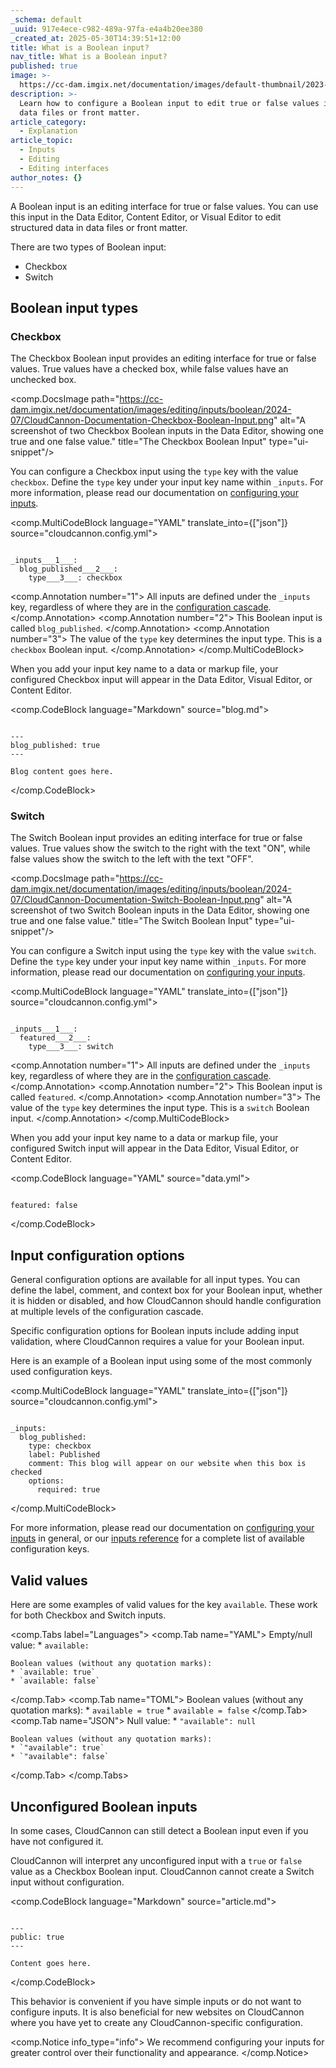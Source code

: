 ```yaml
---
_schema: default
_uuid: 917e4ece-c982-489a-97fa-e4a4b20ee380
_created_at: 2025-05-30T14:39:51+12:00
title: What is a Boolean input?
nav_title: What is a Boolean input?
published: true
image: >-
  https://cc-dam.imgix.net/documentation/images/default-thumbnail/2023-Q4/CloudCannon-Documentation-Thumbnail.png
description: >-
  Learn how to configure a Boolean input to edit true or false values in your
  data files or front matter.
article_category:
  - Explanation
article_topic:
  - Inputs
  - Editing
  - Editing interfaces
author_notes: {}
---
```

A Boolean input is an editing interface for true or false values. You can use this input in the Data Editor, Content Editor, or Visual Editor to edit structured data in data files or front matter.

There are two types of Boolean input:

* Checkbox
* Switch

## Boolean input types

### Checkbox

The Checkbox Boolean input provides an editing interface for true or false values. True values have a checked box, while false values have an unchecked box.

<comp.DocsImage path="https://cc-dam.imgix.net/documentation/images/editing/inputs/boolean/2024-07/CloudCannon-Documentation-Checkbox-Boolean-Input.png" alt="A screenshot of two Checkbox Boolean inputs in the Data Editor, showing one true and one false value." title="The Checkbox Boolean Input" type="ui-snippet"/>

You can configure a Checkbox input using the `type` key with the value `checkbox`. Define the `type` key under your input key name within `_inputs`. For more information, please read our documentation on [configuring your inputs](/documentation/articles/configure-your-inputs/).

<comp.MultiCodeBlock language="YAML" translate_into={["json"]} source="cloudcannon.config.yml">
```

_inputs___1___:
  blog_published___2___:
    type___3___: checkbox

```
<comp.Annotation number="1">
  All inputs are defined under the `_inputs` key, regardless of where they are in the [configuration cascade](/documentation/articles/using-the-configuration-cascade/).
</comp.Annotation>
<comp.Annotation number="2">
  This Boolean input is called `blog_published`.
</comp.Annotation>
<comp.Annotation number="3">
  The value of the `type` key determines the input type. This is a `checkbox` Boolean input.
</comp.Annotation>
</comp.MultiCodeBlock>

When you add your input key name to a data or markup file, your configured Checkbox input will appear in the Data Editor, Visual Editor, or Content Editor.

<comp.CodeBlock language="Markdown" source="blog.md">
```

---
blog_published: true
---

Blog content goes here.

```
</comp.CodeBlock>

### Switch

The Switch Boolean input provides an editing interface for true or false values. True values show the switch to the right with the text "ON", while false values show the switch to the left with the text "OFF".

<comp.DocsImage path="https://cc-dam.imgix.net/documentation/images/editing/inputs/boolean/2024-07/CloudCannon-Documentation-Switch-Boolean-Input.png" alt="A screenshot of two Switch Boolean inputs in the Data Editor, showing one true and one false value." title="The Switch Boolean Input" type="ui-snippet"/>

You can configure a Switch input using the `type` key with the value `switch`. Define the `type` key under your input key name within `_inputs`. For more information, please read our documentation on [configuring your inputs](/documentation/articles/configure-your-inputs/).

<comp.MultiCodeBlock language="YAML" translate_into={["json"]} source="cloudcannon.config.yml">
```

_inputs___1___:
  featured___2___:
    type___3___: switch

```
<comp.Annotation number="1">
  All inputs are defined under the `_inputs` key, regardless of where they are in the [configuration cascade](/documentation/articles/using-the-configuration-cascade/).
</comp.Annotation>
<comp.Annotation number="2">
  This Boolean input is called `featured`.
</comp.Annotation>
<comp.Annotation number="3">
  The value of the `type` key determines the input type. This is a `switch` Boolean input.
</comp.Annotation>
</comp.MultiCodeBlock>

When you add your input key name to a data or markup file, your configured Switch input will appear in the Data Editor, Visual Editor, or Content Editor.

<comp.CodeBlock language="YAML" source="data.yml">
```

featured: false

```
</comp.CodeBlock>

## Input configuration options

General configuration options are available for all input types. You can define the label, comment, and context box for your Boolean input, whether it is hidden or disabled, and how CloudCannon should handle configuration at multiple levels of the configuration cascade.

Specific configuration options for Boolean inputs include adding input validation, where CloudCannon requires a value for your Boolean input.

Here is an example of a Boolean input using some of the most commonly used configuration keys.

<comp.MultiCodeBlock language="YAML" translate_into={["json"]} source="cloudcannon.config.yml">
```

_inputs:
  blog_published:
    type: checkbox
    label: Published
    comment: This blog will appear on our website when this box is checked
    options:
      required: true

```
</comp.MultiCodeBlock>

For more information, please read our documentation on [configuring your inputs](/documentation/articles/configure-your-inputs/) in general, or our [inputs reference](/documentation/articles/inputs-reference/) for a complete list of available configuration keys.

## Valid values

Here are some examples of valid values for the key `available`. These work for both Checkbox and Switch inputs.

<comp.Tabs label="Languages">
  <comp.Tab name="YAML">
    Empty/null value:
    * `available: `

    Boolean values (without any quotation marks):
    * `available: true`
    * `available: false`
  </comp.Tab>
  <comp.Tab name="TOML">
    Boolean values (without any quotation marks):
    * `available = true`
    * `available = false`
  </comp.Tab>
  <comp.Tab name="JSON">
    Null value:
    * `"available": null`

    Boolean values (without any quotation marks):
    * `"available": true`
    * `"available": false`
  </comp.Tab>
</comp.Tabs>

## Unconfigured Boolean inputs

In some cases, CloudCannon can still detect a Boolean input even if you have not configured it.

CloudCannon will interpret any unconfigured input with a `true` or `false` value as a Checkbox Boolean input. CloudCannon cannot create a Switch input without configuration.

<comp.CodeBlock language="Markdown" source="article.md">
```

---
public: true
---

Content goes here.

```
</comp.CodeBlock>

This behavior is convenient if you have simple inputs or do not want to configure inputs. It is also beneficial for new websites on CloudCannon where you have yet to create any CloudCannon-specific configuration.

<comp.Notice info_type="info">
  We recommend configuring your inputs for greater control over their functionality and appearance.
</comp.Notice>